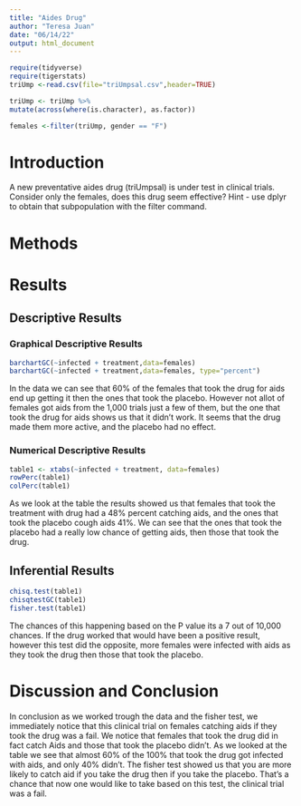 ```yaml
---
title: "Aides Drug"
author: "Teresa Juan"
date: "06/14/22"
output: html_document
---
```


```r
require(tidyverse)
require(tigerstats)
triUmp <-read.csv(file="triUmpsal.csv",header=TRUE)
```


```r
triUmp <- triUmp %>%
mutate(across(where(is.character), as.factor))
```

```r
females <-filter(triUmp, gender == "F")
```



# Introduction

<!--In this section you explain what you are trying to show.  Where did the data come from?  What is the research or other question you are trying to answer?.  If you skimp in this section expect to be marked down in your grade. Paint a picture of the project a couple of paragraphs is expected!-->

A new  preventative aides drug (triUmpsal) is under test in clinical trials. Consider only the females, does this drug seem effective?  Hint - use dplyr to obtain that subpopulation with the filter command.

# Methods

<!--Decide on your methods:  use "variable analysis" or other appropriate descriptors.  Make sure to choose at least one graphical method and at least one numerical method. Discuss what data manipulations may be needed for example subsetting or other binning procedures and what sort of graphical displays and inferential tools will be used!-->

# Results

<!--Divide this section into two sub-sections:  One for your descriptive  results and one for your inferential results.!-->

## Descriptive Results

### Graphical Descriptive Results

<!--Graphical results here.  Make sure to show your code.  Provide appropriate labels for axes, giving units if possible, and provide a good title for the graph, too.  Use the graphical results to describe the patterns if any that exist in the data as focused toward the research question. Bottom line is to explain the features of the graph that are relevant to conforming or departing to what is expected by your null hypothesis !-->

```r
barchartGC(~infected + treatment,data=females)
barchartGC(~infected + treatment,data=females, type="percent")

```

In the data we can see that 60% of the females that took the drug for aids end up getting it then the ones that took the placebo. However not allot of females  got aids from the 1,000 trials just a few of them, but the one that took the drug for aids shows us that it didn't work. It seems that the drug made them more active, and the placebo had no effect.

### Numerical Descriptive Results

<!--Numerical results go here. Use the numerical results to describe the patterns if any that exist in the data as focused toward the research question!-->

```r
table1 <- xtabs(~infected + treatment, data=females)
rowPerc(table1)
colPerc(table1)
```

As we look at the table the results showed us that females that took the treatment with drug had a 48% percent catching aids, and the ones that took the placebo cough aids 41%. We can see that the ones that took the placebo had a really low chance of getting aids, then those that took the drug.

## Inferential Results

<!--State hypothesis clearly.  Make sure your discussion of the inferential test covers all the aspects that the test output produces, such as test statistic, p-value etc.  Make a decision about the null hypothesis, explain the assumptions on which the selected test/procedure was based, and why the chosen procedure satisfys the assumptions and is appropriate to answer the research question!-->

```r
chisq.test(table1)
chisqtestGC(table1)
fisher.test(table1)
```

The chances of this happening  based on the P value its a 7 out of 10,000 chances. If the drug worked that would have been a positive result, however this test did the opposite, more females were infected with aids as they took the drug then those that took the placebo.

# Discussion and Conclusion

<!--Discussion and conclusion here.  If you found a relationship be sure to consider whether the relationship occurs because one of the variavbles causes the other, or whether they perhasps are related for some other reason.  Watch the chapter 6 videos from the GeorgeTown videos collection.!-->

In conclusion as we worked trough the data and the fisher test, we immediately notice that this clinical trial on females catching aids if they took the drug was a fail. We notice that females  that took the drug did in fact catch Aids and those that took the placebo didn't. As we looked at the table we see that almost 60% of the 100% that took the drug got infected with aids, and only 40% didn't. The fisher test showed us that you are more likely to catch aid if you take the drug then if you take the placebo. That's a chance that now one would like to take based on this test, the clinical trial was a fail.







